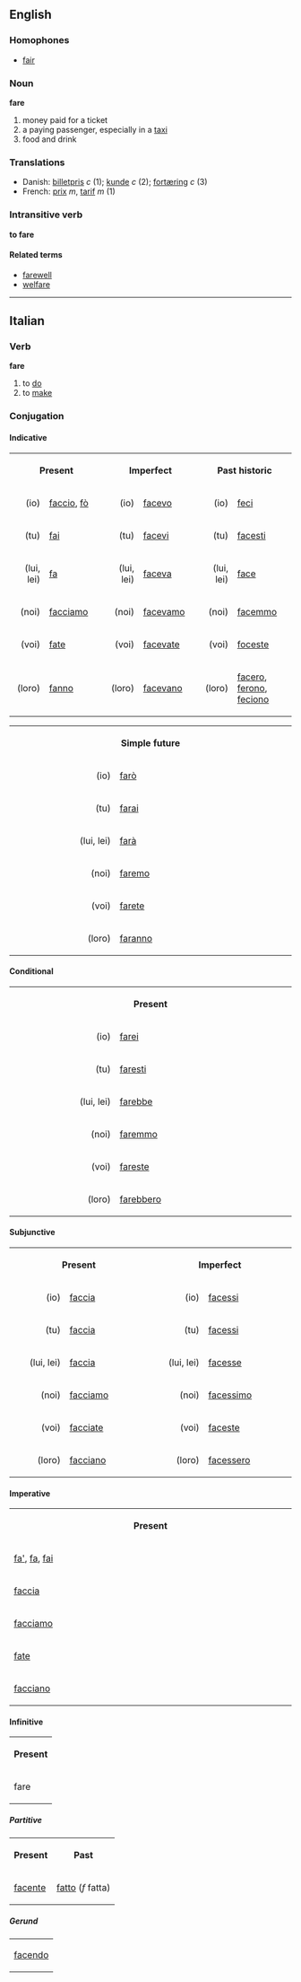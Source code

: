 ==English==
===Homophones===
*[[fair]]

===Noun===
'''fare'''

# money paid for a ticket
# a paying passenger, especially in a [[taxi]]
# food and drink

===Translations===
* Danish: [[billetpris]] ''c'' (1); [[kunde]] ''c'' (2); [[fortæring]] ''c'' (3)
*French: [[prix]] ''m'', [[tarif]] ''m'' (1)

===Intransitive verb===
'''to fare'''

====Related terms====
*[[farewell]]
*[[welfare]]

----
==Italian==
===Verb===
'''fare'''

#to [[do]]
#to [[make]]

===Conjugation===
====Indicative====
<table width="96%">
<tr>
<th colspan=2>Present</th>
<th colspan=2>Imperfect</th>
<th colspan=2>Past historic</th>
</tr>
<tr>
<td align="right" width="12%">(io)</td><td width="20%">[[faccio]], [[fò]]</td>
<td align="right" width="12%">(io)</td><td width="20%">[[facevo]]</td>
<td align="right" width="12%">(io)</td><td width="20%">[[feci]]</td>
</tr>
<tr>
<td align="right">(tu)</td><td>[[fai]]</td>
<td align="right">(tu)</td><td>[[facevi]]</td>
<td align="right">(tu)</td><td>[[facesti]]</td>
</tr>
<tr>
<td align="right">(lui, lei)</td><td>[[fa]]</td>
<td align="right">(lui, lei)</td><td>[[faceva]]</td>
<td align="right">(lui, lei)</td><td>[[face#Italian|face]]</td>
</tr>
<tr>
<td align="right">(noi)</td><td>[[facciamo]]</td>
<td align="right">(noi)</td><td>[[facevamo]]</td>
<td align="right">(noi)</td><td>[[facemmo]]</td>
</tr>
<tr>
<td align="right">(voi)</td><td>[[fate]]</td>
<td align="right">(voi)</td><td>[[facevate]]</td>
<td align="right">(voi)</td><td>[[foceste]]</td>
</tr>
<tr>
<td align="right">(loro)</td><td>[[fanno]]</td>
<td align="right">(loro)</td><td>[[facevano]]</td>
<td align="right">(loro)</td><td>[[facero]], [[ferono]], [[feciono]]</td>
</tr>
</table>

<table width="96%">
<tr>
<th colspan=2>Simple future</th>
</tr>
<tr>
<td align="right" width="12%">(io)</td><td width="20%">[[farò]]</td>
</tr>
<tr>
<td align="right">(tu)</td><td>[[farai]]</td>
</tr>
<tr><td align="right">(lui, lei)</td><td>[[farà]]</td>
</tr>
<tr>
<td align="right">(noi)</td><td>[[faremo]]</td>
</tr>
<tr>
<td align="right">(voi)</td><td>[[farete]]</td>
</tr>
<tr>
<td align="right">(loro)</td><td>[[faranno]]</td>

</tr>
</table>

====Conditional====
<table width="96%">
<tr>
<th colspan=2>Present</th>
</tr>
<tr>
<td align="right" width="12%">(io)</td><td width="20%">[[farei]]</td>
</tr>
<tr>
<td align="right">(tu)</td><td>[[faresti]]</td>
</tr>
<tr>
<td align="right">(lui, lei)</td><td>[[farebbe]]</td>
</tr>
<tr>
<td align="right">(noi)</td><td>[[faremmo]]</td>
</tr>
<tr>
<td align="right">(voi)</td><td>[[fareste]]</td>
</tr>
<tr>
<td align="right">(loro)</td><td>[[farebbero]]</td>
</tr>
</table>

====Subjunctive====
<table width="96%">
<tr>
<th colspan=2>Present</th><th colspan=2>Imperfect</th>
</tr>
<tr>
<td align="right" width="10%">(io)</td><td width="15%">[[faccia]]</td>
<td align="right" width="10%">(io)</td><td width="15%">[[facessi]]</td>
</tr>
<tr>
<td align="right">(tu)</td><td>[[faccia]]</td>
<td align="right">(tu)</td><td>[[facessi]]</td>
</tr>
<tr>
<td align="right">(lui, lei)</td><td>[[faccia]]</td>
<td align="right">(lui, lei)</td><td>[[facesse]]</td>
</tr>
<tr>
<td align="right">(noi)</td><td>[[facciamo]]</td>
<td align="right">(noi)</td><td>[[facessimo]]</td>
</tr>
<tr>
<td align="right">(voi)</td><td>[[facciate]]</td>
<td align="right">(voi)</td><td>[[faceste]]</td>
</tr>
<tr>
<td align="right">(loro)</td><td>[[facciano]]</td>
<td align="right">(loro)</td><td>[[facessero]]</td>
</tr>
</table>
====Imperative====
<table width="30%">
<tr><th>Present</th>
<tr><td width="5%">[[fa']], [[fa]], [[fai]]</td></tr>
<tr><td>[[faccia]]</td></tr>
<tr><td>[[facciamo]]</td></tr>
<tr><td>[[fate]]</td></tr>
<tr><td>[[facciano]]</td></tr>
</table>
====Infinitive====
<table>
<tr><th>Present</th></tr>
<tr><td>fare</td></tr>
</table>
=====Partitive=====
<table>
<tr><th>Present</th><th>Past</th></tr>
<tr><td>[[facente]]</td><td>[[fatto]] (''f'' fatta)</td></tr>
</table>
=====Gerund=====
<table>
<tr><td>[[facendo]]</td></tr>
</table>